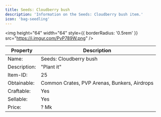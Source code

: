```yaml
---
title: Seeds: Cloudberry bush
description: 'Information on the Seeds: Cloudberry bush item.'
icon: 'bag-seedling'
---
```


<img
height="64"
width="64"
  style={{ borderRadius: '0.5rem' }}
  src="https://i.imgur.com/PvP789W.png"
/>

| Property | Description |
| -------- | ----------- |
| Name: | Seeds: Cloudberry bush |
| Description: | "Plant it" |
| Item-ID: | 25 |
| Obtainable: | Common Crates, PVP Arenas, Bunkers, Airdrops |
| Craftable: | Yes |
| Sellable: | Yes |
| Price: | ? Mk |